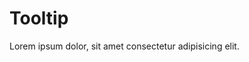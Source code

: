 # Tooltip

<HeaderComponent
  htmlTag="studs-tooltip"
  jsxTag="StudsTooltip"
  version="Since 2.0"
  status="Unstable"
  urlGithub="overlays/tooltip.ts"
  urlStrbook="studs-overlays-tooltip--docs"
/>

Lorem ipsum dolor, sit amet consectetur adipisicing elit.
